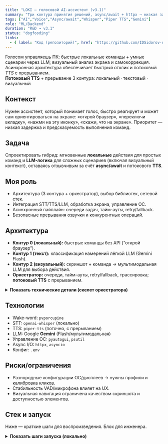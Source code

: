```yaml
---
title: "LOKI — голосовой AI-ассистент (v3.1)"
summary: "Три контура принятия решений, async/await + httpx → низкая задержка; потоковый TTS с прерыванием."
tags: ["AI","Voice","Async/await","Whisper","Piper TTS","Gemini"]
role: "ML/Backend"
duration: "R&D → v3.1"
status: "dogfooding"
links:
  - { label: "Код (репозиторий)", href: "https://github.com/IDSidorov-data/loki-reborn-ai-assistant" }
---
```


<div className="result-callout">
  Голосом управляешь ПК: быстрые локальные команды + умные сценарии через LLM; визуальный анализ экрана и самокоррекция. 
  Асинхронная архитектура обеспечивает быстрый отклик и потоковый <em>TTS</em> с прерыванием.
</div>

<div className="mt-3 flex flex-wrap gap-2">
  <span className="chip chip-neutral select-text"><strong>Потоковый TTS</strong>&nbsp;+&nbsp;прерывание</span>
  <span className="chip chip-neutral select-text">3 контура: локальный · текстовый · визуальный</span>
</div>


## Контекст
Нужен ассистент, который понимает голос, быстро реагирует и может сам ориентироваться на экране: «открой браузер», «переключи вкладку», «нажми на эту иконку», «скажи, что на экране». Приоритет — низкая задержка и предсказуемость выполнения команд.

## Задача
Спроектировать гибрид: мгновенные **локальные** действия для простых команд и **LLM-логика** для сложных сценариев (включая визуальный контекст), оставаясь отзывчивым за счёт **async/await** и потокового **TTS**.

## Моя роль
- Архитектура (3 контура + оркестратор), выбор библиотек, сетевой стек.
- Интеграция STT/TTS/LLM, обработка экрана, управление ОС.
- Асинхронный пайплайн: очереди задач, тайм-ауты, retry/fallback.
- Безопасные прерывания озвучки и конкурентных операций.

## Архитектура
- **Контур 0 (локальный):** быстрые команды без API (“открой браузер”).  
- **Контур 1 (текст):** классификация намерений лёгкой LLM (Gemini Flash).  
- **Контур 2 (визуальный):** скриншот + команда → мультимодальная LLM для выбора действия.  
- **Оркестратор:** очереди, тайм-ауты, retry/fallback, трассировка; **потоковый TTS** с прерыванием.

<details>
  <summary><strong>Показать технические детали (скелет оркестратора)</strong></summary>

```python title="Async-оркестратор (упрощённо)"
import asyncio
import httpx
import contextlib

class Orchestrator:
    def __init__(self, stt, tts, llm, hands, screen):
        self.stt, self.tts, self.llm, self.hands, self.screen = stt, tts, llm, hands, screen
        self.speech_task: asyncio.Task | None = None

    async def speak(self, text: str):
        # прерываем текущую озвучку, если есть
        if self.speech_task and not self.speech_task.done():
            self.speech_task.cancel()
            with contextlib.suppress(asyncio.CancelledError):
                await self.speech_task
        self.speech_task = asyncio.create_task(self.tts.stream(text))  # потоковый вывод

    async def handle(self, audio_chunk: bytes):
        text = await self.stt.to_text(audio_chunk)           # локальный whisper
        if local_cmd := self.hands.match_local(text):         # Контур 0
            await self.hands.run(local_cmd)
            return await self.speak("Готово.")
        intent = await self.llm.classify_intent(text)         # Контур 1
        if intent.requires_vision:
            image = await self.screen.capture()               # Контур 2
            plan = await self.llm.plan_with_vision(text, image)
        else:
            plan = await self.llm.plan(text)
        ok = await self.hands.execute(plan)
        await self.speak("Готово." if ok else "Не удалось, пробую иначе.")
```
</details>

## Технологии
- Wake-word: `pvporcupine`  
- STT: `openai-whisper` (локально)  
- TTS: `piper-tts` (поточно, с прерыванием)  
- LLM: Google **Gemini** (Flash/мультимодальная)  
- Управление ОС: `pyautogui`, `psutil`  
- Async I/O: `httpx`, `asyncio`  
- Конфиг: `.env`  

## Риски/ограничения
- Разнородные конфигурации ОС/дисплеев → нужны профили и калибровка кликов.  
- Стабильность VAD/микрофона влияет на UX.  
- Визуальная навигация ограничена качеством скриншота и доступностью элементов.

## Стек и запуск

Ниже — краткие шаги для воспроизведения. Блок для инженера.

<details>
  <summary><strong>Показать шаги запуска (локально)</strong></summary>

```bash title="Локальный запуск"
# зависимости
poetry install

# конфиг
cp .env.example .env   # заполните ключи и пути (см. README)

# старт
poetry run python main.py
```
</details>
